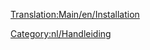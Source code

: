 [[Translation:Main/en/Installation]]
{{en/Bilingual box| Nl
| Een collectie aan artikelen om gebruikers te helpen met de installatie van OpenTTD.
| Collection of pages that aid installation of OpenTTD.}}

[[Category:nl/Handleiding]]